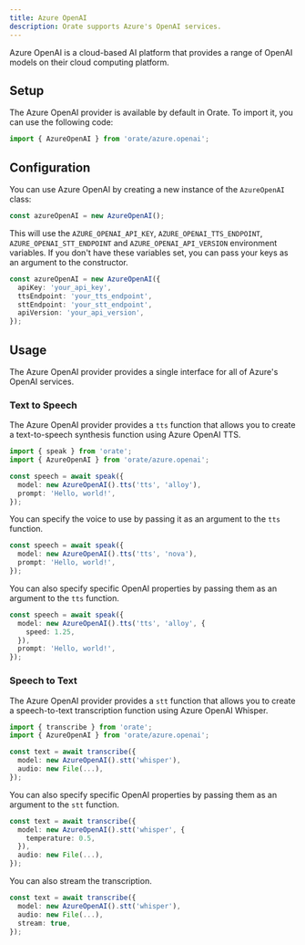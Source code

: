 ```yaml
---
title: Azure OpenAI
description: Orate supports Azure's OpenAI services.
---
```



Azure OpenAI is a cloud-based AI platform that provides a range of OpenAI models on their cloud computing platform. 

## Setup

The Azure OpenAI provider is available by default in Orate. To import it, you can use the following code:

```ts
import { AzureOpenAI } from 'orate/azure.openai';
```

## Configuration

You can use Azure OpenAI by creating a new instance of the `AzureOpenAI` class:

```ts
const azureOpenAI = new AzureOpenAI();
```

This will use the `AZURE_OPENAI_API_KEY`, `AZURE_OPENAI_TTS_ENDPOINT`, `AZURE_OPENAI_STT_ENDPOINT` and `AZURE_OPENAI_API_VERSION` environment variables. If you don't have these variables set, you can pass your keys as an argument to the constructor.

```ts
const azureOpenAI = new AzureOpenAI({
  apiKey: 'your_api_key',
  ttsEndpoint: 'your_tts_endpoint',
  sttEndpoint: 'your_stt_endpoint',
  apiVersion: 'your_api_version',
});
```

## Usage

The Azure OpenAI provider provides a single interface for all of Azure's OpenAI services.

### Text to Speech

The Azure OpenAI provider provides a `tts` function that allows you to create a text-to-speech synthesis function using Azure OpenAI TTS.

```ts
import { speak } from 'orate';
import { AzureOpenAI } from 'orate/azure.openai';

const speech = await speak({
  model: new AzureOpenAI().tts('tts', 'alloy'),
  prompt: 'Hello, world!',
});
```

You can specify the voice to use by passing it as an argument to the `tts` function.

```ts
const speech = await speak({
  model: new AzureOpenAI().tts('tts', 'nova'),
  prompt: 'Hello, world!',
});
```

You can also specify specific OpenAI properties by passing them as an argument to the `tts` function.

```ts
const speech = await speak({
  model: new AzureOpenAI().tts('tts', 'alloy', {
    speed: 1.25,
  }),
  prompt: 'Hello, world!',
});
```

### Speech to Text

The Azure OpenAI provider provides a `stt` function that allows you to create a speech-to-text transcription function using Azure OpenAI Whisper.

```ts
import { transcribe } from 'orate';
import { AzureOpenAI } from 'orate/azure.openai';

const text = await transcribe({
  model: new AzureOpenAI().stt('whisper'),
  audio: new File(...),
});
```

You can also specify specific OpenAI properties by passing them as an argument to the `stt` function.

```ts
const text = await transcribe({
  model: new AzureOpenAI().stt('whisper', {
    temperature: 0.5,
  }),
  audio: new File(...),
});
```

You can also stream the transcription.

```ts
const text = await transcribe({
  model: new AzureOpenAI().stt('whisper'),
  audio: new File(...),
  stream: true,
});
